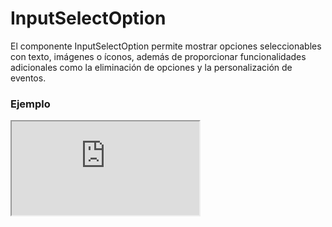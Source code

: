 # InputSelectOption

El componente InputSelectOption permite mostrar opciones seleccionables con texto, imágenes o íconos, además de proporcionar funcionalidades adicionales como la eliminación de opciones y la personalización de eventos.


### Ejemplo

<Iframe minHeightIframe="30dvh" src="https://fenextjs-component-storybook.vercel.app/iframe.html?args=&id=input-inputselectoption--index&viewMode=story" />

### Importación

Para importar el componente InputSelectOption, se puede hacer desde fenextjs

```tsx copy
import { InputSelectOption } from "fenextjs";
```

### Parámetros

| Parámetro | Tipo | Requerido | Default | Descripcion |
| --------- | ---- | --------- | ------- | ----------- |
| id | string \| number | sí | undefined | ID de la opción, que puede ser un string o un número. |
| text | string | sí | undefined | Texto que se mostrará en la opción. |
| img | string | no | undefined | URL de la imagen que se mostrará en la opción, si es proporcionada. |
| imgComponent | ImgProps | no | undefined | Propiedades para personalizar el componente de imagen (Img). |
| icon | ReactNode | no | undefined | Icono que se mostrará junto al texto de la opción. |
| type | 'div' \| 'option' \| 'multiple' | no | 'div' | Define el tipo de opción que se renderiza: div, option, o multiple. |
| disabled | boolean | no | false | Indica si la opción está deshabilitada. |
| selected | boolean | no | false | Indica si la opción está seleccionada. |
| hidden | boolean | no | false | Indica si la opción está oculta. |
| onClick | (item: InputSelectOptionBaseProps) =\> void | no | undefined | Función que se ejecuta al hacer click en la opción. |
| onDelete | (item: InputSelectOptionBaseProps) =\> void | no | undefined | Función que se ejecuta al eliminar la opción. |
| isBtn | boolean | no | false | Indica si la opción se debe comportar como un botón. |
| data | T | no | undefined | Datos personalizados asociados con la opción. |
| iconDelete | ReactNode | no | \<Trash /\> | Icono personalizado para la eliminación de la opción. |
| classNameOption | string | no | '' | Clase CSS para personalizar la opción. |
| classNameOptionImg | string | no | '' | Clase CSS para personalizar la imagen de la opción. |
| classNameOptionDelete | string | no | '' | Clase CSS para personalizar el botón de eliminar de la opción. |

### Storybook

Para ver el storybook del componente lo puede hacer con este [link](https://fenextjs-component-storybook.vercel.app/?path=/story/input-inputselectoption--index)

### Usos

- Opción básica

```tsx copy
<InputSelectOption id={1} text="Opción 1" />
```

- Opción con imagen

```tsx copy
<InputSelectOption id={2} text="Opción 2" img="/path/to/img.jpg" />
```

- Opción con acción personalizada

```tsx copy
<InputSelectOption id={3} text="Opción 3" onClick={(item) => console.log(item)} />
```

- Opción deshabilitada

```tsx copy
<InputSelectOption id={4} text="Opción 4" disabled={true} />
```

